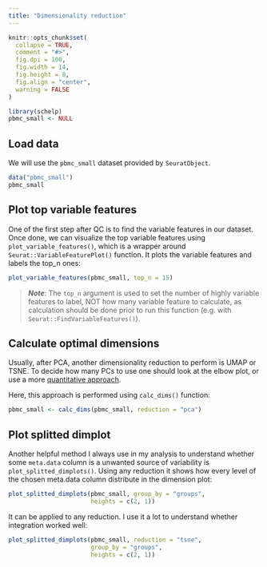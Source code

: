 ```yaml
---
title: "Dimensionality reduction"
---
```


```r
knitr::opts_chunk$set(
  collapse = TRUE,
  comment = "#>",
  fig.dpi = 100,
  fig.width = 14,
  fig.height = 8,
  fig.align = "center",
  warning = FALSE
)
```

```r
library(schelp)
pbmc_small <- NULL
```

## Load data

We will use the `pbmc_small` dataset provided by `SeuratObject`.

```r
data("pbmc_small")
pbmc_small
```

## Plot top variable features
One of the first step after QC is to find the variable features in our dataset. Once done, we can visualize the top variable features using `plot_variable_features()`, which is a wrapper around `Seurat::VariableFeaturePlot()` function. It plots the variable features and labels the top_n ones:
```r
plot_variable_features(pbmc_small, top_n = 15)
```

> ***Note***: The `top_n` argument is used to set the number of highly variable features to label, NOT how many variable feature to calculate, as calculation should be done prior to run this function (e.g. with `Seurat::FindVariableFeatures()`).

## Calculate optimal dimensions
Usually, after PCA, another dimensionality reduction to perform is UMAP or TSNE. To decide how many PCs to use one should look at the elbow plot, or use a more [quantitative approach](https://hbctraining.github.io/scRNA-seq_online/lessons/elbow_plot_metric.html).

Here, this approach is performed using `calc_dims()` function:
```r
pbmc_small <- calc_dims(pbmc_small, reduction = "pca")
```


## Plot splitted dimplot
Another helpful method I always use in my analysis to understand whether some `meta.data` column is a unwanted source of variability is `plot_splitted_dimplots()`. Using any reduction it shows how every level of the chosen meta.data column distribute in the dimension plot:

```r
plot_splitted_dimplots(pbmc_small, group_by = "groups", 
                       heights = c(2, 1))
```


It can be applied to any reduction. I use it a lot to understand whether integration worked well:
```r
plot_splitted_dimplots(pbmc_small, reduction = "tsne",
                       group_by = "groups", 
                       heights = c(2, 1))
```



